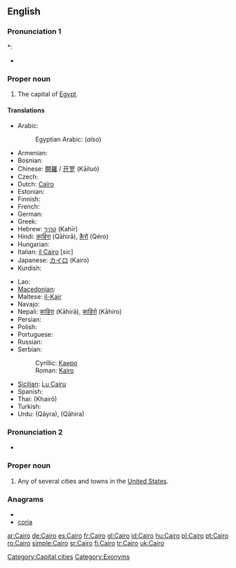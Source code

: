 ==English==
{{wikipedia}}

===Pronunciation 1===
{{rfc-pron-n|Pronunciation 1|lang=en}}
*: {{rhymes|aɪrəʊ}}
* {{homophones|chiro}}

===Proper noun===
{{en-proper noun}}

# The capital of [[Egypt]].

====Translations====
{{trans-top|capital of Egypt}}
* Arabic: {{t+|ar|القاهرة|f|alt=القاهِرة|tr=al-qaahira(t)}}
*: Egyptian Arabic: {{tø|arz|مصر|f|tr=maSr|sc=Arab|xs=Egyptian Arabic}} (''also'')
* Armenian: {{t-|hy|Կահիրե|tr=Kahire}}
* Bosnian: {{t-|bs|Kairo|m}}
* Chinese: [[開羅]] / [[开罗]] (Kāiluó)
* Czech: {{t-|cs|Káhira|f}}
* Dutch: [[Caïro]] {{n}}
* Estonian: {{t-|et|Kairo}}
* Finnish: {{t+|fi|Kairo}}
* French: {{t+|fr|Le Caire|m}}
* German: {{t+|de|Kairo}}
* Greek: {{t+|el|Κάιρο|n|tr=Káiro}}
* Hebrew: [[קהיר]] (Kahīr)
* Hindi: [[क़ाहिरा]] (Qāhirā), [[क़ैरो]] (Qéro)
* Hungarian: {{t+|hu|Kairó}}
* Italian: [[il Cairo]] {{f}} [''sic'']
* Japanese: [[カイロ]] (Kairo)
* Kurdish: {{t+|ku|Qahîre}}
{{trans-mid}}
* Lao: {{t-|lo|ເລີແກ|tr=Lœ̄kǣ|sc=Laoo|xs=Lao}}
* [[Macedonian]]: {{t-|mk|Каиро|n|tr=Káiro}}
* Maltese: [[il-Kajr]]
* Navajo: {{tø|nv|Kʼaiwo}}
* Nepali: [[काहिरा]] (Kāhirā), [[काहिरो]] (Kāhiro)
* Persian: {{t-|fa|قاهره|tr=Qāhere|xs=Persian}}
* Polish: {{t+|pl|Kair|m}}
* Portuguese: {{t+|pt|Cairo|m}}
* Russian: {{t-|ru|Каир|m|tr=Kaír}}
* Serbian:
*: Cyrillic: [[Каиро#Serbian|Каиро]] {{m}}
*: Roman: [[Kairo#Serbian|Kairo]] {{m}}
* [[Sicilian]]: [[Cairu|Lu Cairu]] {{m}}
* Spanish: {{t+|es|El Cairo|m}}
* Thai: {{Thai|[[ไคโร]]}} (Khairō)
* Turkish: {{t+|tr|Kahire}}
* Urdu: {{ur-Arab|[[قائرہ]]}} (Qāyra), {{ur-Arab|[[قاہرہ]]}} (Qāhira)
{{trans-bottom}}

{{wikipedia|Cairo, Illinois}}

===Pronunciation 2===
* {{IPA|/kɛroʊ/|/keɪroʊ/}}

===Proper noun===
{{en-proper noun}}

# Any of several cities and towns in the [[United States]].


===Anagrams===
* {{alphagram|acior}}
* [[coria#English|coria]]


[[Category:Capital cities]]
[[Category:Exonyms]]

[[ar:Cairo]]
[[de:Cairo]]
[[es:Cairo]]
[[fr:Cairo]]
[[gl:Cairo]]
[[id:Cairo]]
[[hu:Cairo]]
[[pl:Cairo]]
[[pt:Cairo]]
[[ro:Cairo]]
[[simple:Cairo]]
[[sr:Cairo]]
[[fi:Cairo]]
[[tr:Cairo]]
[[uk:Cairo]]